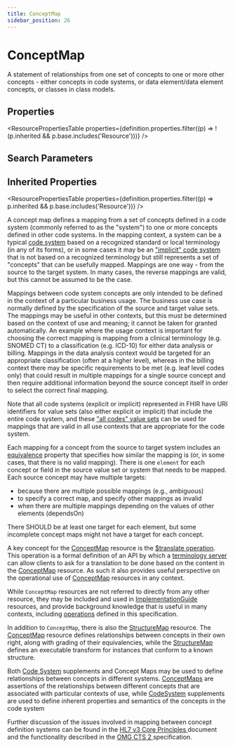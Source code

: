 ```yaml
---
title: ConceptMap
sidebar_position: 26
---
```


# ConceptMap

A statement of relationships from one set of concepts to one or more other concepts - either concepts in code systems, or data element/data element concepts, or classes in class models.

<Tabs queryString="section">
<TabItem value="schema" label="Schema" default>


## Properties


<ResourcePropertiesTable properties={definition.properties.filter((p) => !(p.inherited && p.base.includes('Resource')))} />

## Search Parameters

<SearchParamsTable searchParams={definition.searchParameters} />

## Inherited Properties

<ResourcePropertiesTable properties={definition.properties.filter((p) => p.inherited && p.base.includes('Resource'))} />

</TabItem>
  <TabItem value="usage" label="Usage">
    <div>  <a name="scope"></a>   <p> A concept map defines a mapping from a set of concepts defined in a code system (commonly referred to as the "system") to one or more concepts defined in other code systems.  In the mapping context, a system can be a typical <a href="https://www.hl7.org/fhir/terminologies.html">code system</a> based on a recognized standard or local terminology (in any of its forms), or in some cases it may be an <a href="/docs/api/fhir/resources/conceptmap">"implicit" code system</a> that is not based on a recognized terminology but still represents a set of "concepts" that can be usefully mapped. Mappings are one way - from the source to the target system. In many cases, the reverse mappings are valid, but this cannot be assumed to be the case.  </p> <p> Mappings between code system concepts are only intended to be defined in the context of a particular business usage.  The business use case is normally defined by the specification of the source and target value sets.  The mappings may be useful in other contexts, but this must be determined based on the context of use and meaning; it cannot be taken for granted automatically. An example where the usage context is important for choosing the correct mapping is mapping from a clinical terminology (e.g. SNOMED CT) to a classification (e.g. ICD-10) for either data analysis or billing.  Mappings in the data analysis context would be targeted for an appropriate classification (often at a higher level), whereas in the billing context there may be specific requirements to be met (e.g. leaf level codes only) that could result in multiple mappings for a single source concept and then require additional information beyond the source concept itself in order to select the correct final mapping. </p> <p> Note that all code systems (explicit or implicit) represented in FHIR have URI identifiers for value sets (also either explicit or implicit) that include the entire code system, and these <a href="https://www.hl7.org/fhir/terminology-service.html#4.6.5">"all codes" value sets</a> can be used for mappings that are valid in all use contexts that are appropriate for the code system. </p> <p> Each mapping for a concept from the source to target system includes an <a href="https://www.hl7.org/fhir/valueset-concept-map-equivalence.html">equivalence</a>  property that specifies how similar the mapping is (or, in some cases, that there is no valid mapping).  There is one <code>element</code> for each concept or field in the source value set or system that needs to be mapped. Each source concept may have multiple targets: </p> <ul>  <li>because there are multiple possible mappings (e.g., ambiguous)</li>  <li>to specify a correct map, and specify other mappings as invalid</li>  <li>when there are multiple mappings depending on the values of other elements (dependsOn)</li> </ul> <p> There SHOULD be at least one target for each element, but some incomplete concept maps  might not have a target for each concept.  </p> <p> A key concept for the <a href="/docs/api/fhir/resources/conceptmap">ConceptMap</a> resource is the <a href="https://www.hl7.org/fhir/conceptmap-operation-translate.html">$translate operation</a>. This operation  is a formal definition of an API by which a <a href="https://www.hl7.org/fhir/terminology-service.html">terminology server</a> can allow clients to ask for a  translation to be done based on the content in the <a href="/docs/api/fhir/resources/conceptmap">ConceptMap</a> resource. As such it also provides useful perspective on the  operational use of <a href="/docs/api/fhir/resources/conceptmap">ConceptMap</a> resources in any context. </p> </div>
    </TabItem>
  <TabItem value="relationships" label="Relationships">
    <div> <a name="bnr"></a>  <p> While <code>ConceptMap</code> resources are not referred to directly from any other  resource, they may be included and used in <a href="/docs/api/fhir/resources/implementationguide">ImplementationGuide</a> resources, and provide background knowledge that is useful in many contexts, including <a href="https://www.hl7.org/fhir/operations.html">operations</a> defined in this specification. </p> <p> In addition to <code>ConceptMap</code>, there is also the <a href="/docs/api/fhir/resources/structuremap">StructureMap</a> resource. The <a href="/docs/api/fhir/resources/conceptmap">ConceptMap</a> resource defines relationships between concepts in their own right, along with grading of their equivalencies, while the <a href="/docs/api/fhir/resources/structuremap">StructureMap</a> defines an executable  transform for instances that conform to a known structure. </p> <p> Both <a href="/docs/api/fhir/resources/codesystem">Code System</a> supplements and Concept Maps may be used to define relationships between concepts  in different systems. <a href="/docs/api/fhir/resources/conceptmap">ConceptMaps</a> are assertions of the relationships between different concepts  that are associated with particular contexts of use, while <a href="/docs/api/fhir/resources/codesystem">CodeSystem</a> supplements are used to  define inherent properties and semantics of the concepts in the code system </p>  </div>
    </TabItem>
  <TabItem value="backgroundAndContext" label="Background and Context">
    <div> <a name="bnc"></a>  <p> Further discussion of the issues involved in mapping between concept definition systems can be found in the   <a href="http://www.hl7.org/documentcenter/public/standards/V3/core_principles/infrastructure/coreprinciples/v3modelcoreprinciples.html">HL7 v3 Core Principles </a> document  and the functionality described in the <a href="http://www.omg.org/spec/CTS2/1.0/">OMG CTS 2 </a> specification.  </p>   </div>
    </TabItem>
  

</Tabs>
